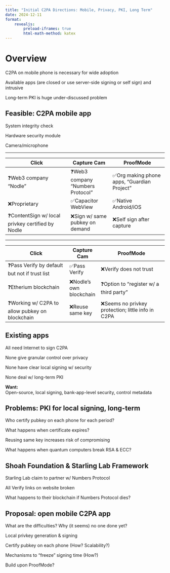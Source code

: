 ```yaml
---
title: "Initial C2PA Directions: Mobile, Privacy, PKI, Long Term"
date: 2024-12-11
format:
    revealjs:
        preload-iframes: true
        html-math-method: katex
---
```


# Overview

C2PA on mobile phone is necessary for wide adoption

Available apps (are closed or use server-side signing or self sign) and
intrusive

Long-term PKI is huge under-discussed problem

## Feasible: C2PA mobile app

System integrity check

Hardware security module

Camera/microphone

---

| Click                                             | Capture Cam                       | ProofMode                                   |
| ------------------------------------------------- | --------------------------------- | ------------------------------------------- |
| ❓Web3 company "Nodle"                            | ❓Web3 company "Numbers Protocol" | ✅Org making phone apps, "Guardian Project" |
| ❌Proprietary                                     | ✅Capacitor WebView               | ✅Native Android/iOS                        |
| ❓ContentSign w/ local privkey certified by Nodle | ❌Sign w/ same pubkey on demand   | ❌Self sign after capture                   |

---

| Click                                           | Capture Cam              | ProofMode                                          |
| ----------------------------------------------- | ------------------------ | -------------------------------------------------- |
| ❓Pass Verify by default but not if trust list  | ✅Pass Verify            | ❌Verify does not trust                            |
| ❓Etherium blockchain                           | ❌Nodle's own blockchain | ❓Option to "register w/ a third party"            |
| ❓Working w/ C2PA to allow pubkey on blockchain | ❌Reuse same key         | ❌Seems no privkey protection; little info in C2PA |

## Existing apps

All need Internet to sign C2PA

None give granular control over privacy

None have clear local signing w/ security

None deal w/ long-term PKI

**Want:**\
Open-source, local signing, bank-app-level security, control metadata

## Problems: PKI for local signing, long-term

Who certify pubkey on each phone for each period?

What happens when certificate expires?

Reusing same key increases risk of compromising

What happens when quantum computers break RSA & ECC?

## Shoah Foundation & Starling Lab Framework

Starling Lab claim to partner w/ Numbers Protocol

All Verify links on website broken

What happens to their blockchain if Numbers Protocol dies?

## Proposal: open mobile C2PA app

What are the difficulties? Why (it seems) no one done yet?

Local privkey generation & signing

Certify pubkey on each phone (How? Scalability?)

Mechanisms to "freeze" signing time (How?)

Build upon ProofMode?
